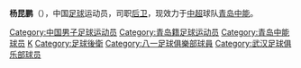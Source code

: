 {{Football player infobox
| playername =  杨昆鹏
| image =
| fullname =  杨昆鹏
| height = 186厘米
| nickname =
| dateofbirth = {{Birth date and age|year=1978|month=11|day=21}}
| cityofbirth =
| countryofbirth = {{flagicon|CHN}}[[中国|中国]]
| currentclub = {{flagicon|CHN}}[[青岛中能|青岛中能]]
| clubnumber = 
| position = [[后卫_(足球)|后卫]]
| youthyears =
| youthclubs =
| years = 2000-01<br>2002-03<br>2004-07<br>2008<br>2009<br>2010-
| clubs = [[青岛海牛|青岛海牛]]<br>[[八一足球俱乐部|八一]]<br>[[湖北武汉职业足球俱乐部|武汉光谷]]<br>[[青岛中能|青岛中能]]<br>[[青岛青科足球俱乐部|青岛科大]]<br>[[青岛中能|青岛中能]]
| caps(goals) =
| nationalyears =
| nationalteam =
| nationalcaps(goals) =
| pcupdate = 2009年1月25日（日） 06:05 (UTC)
| ntupdate = 2009年1月25日（日） 06:05 (UTC)
| manageryears =
| managerclubs =
}}


'''杨昆鹏'''（{{bd|1978年|11月21日|catIdx=Y}}），中国[[足球|足球]]运动员，司职[[后卫_(足球)|后卫]]，现效力于[[中超|中超]]球队[[青岛中能|青岛中能]]。

{{2004年武汉黄鹤楼名单}}
{{2005年武汉天龙黄鹤楼名单}}
{{2006年武汉光谷名单}}
{{2007年武汉光谷名单}}
{{2008年青岛中能名单}}

{{DEFAULTSORT:YANG Kunpeng}}
[[Category:中国男子足球运动员|Category:中国男子足球运动员]]
[[Category:青岛籍足球运动员|Category:青岛籍足球运动员]]
[[Category:青岛中能球员|Category:青岛中能球员]]
[[Category:杨姓|K]]
[[Category:足球後衛|Category:足球後衛]]
[[Category:八一足球俱樂部球員|Category:八一足球俱樂部球員]]
[[Category:武汉足球俱乐部球员|Category:武汉足球俱乐部球员]]